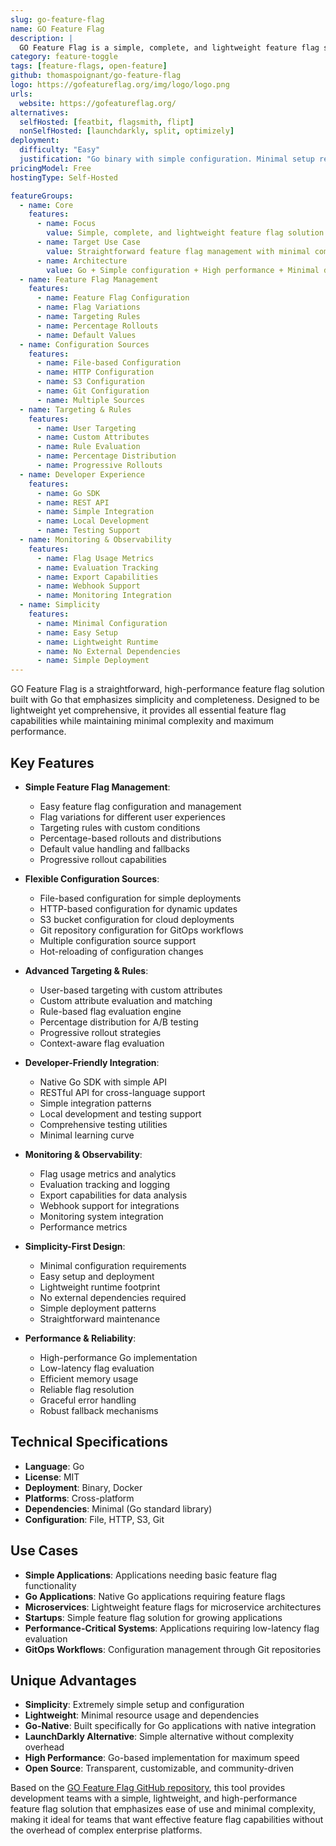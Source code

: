 ```yaml
---
slug: go-feature-flag
name: GO Feature Flag
description: |
  GO Feature Flag is a simple, complete, and lightweight feature flag solution built with Go. It provides a comprehensive feature flag platform that serves as an excellent alternative to LaunchDarkly with minimal complexity and maximum performance.
category: feature-toggle
tags: [feature-flags, open-feature]
github: thomaspoignant/go-feature-flag
logo: https://gofeatureflag.org/img/logo/logo.png
urls:
  website: https://gofeatureflag.org/
alternatives:
  selfHosted: [featbit, flagsmith, flipt]
  nonSelfHosted: [launchdarkly, split, optimizely]
deployment:
  difficulty: "Easy"
  justification: "Go binary with simple configuration. Minimal setup requirements with excellent performance and straightforward deployment options."
pricingModel: Free
hostingType: Self-Hosted

featureGroups:
  - name: Core
    features:
      - name: Focus
        value: Simple, complete, and lightweight feature flag solution
      - name: Target Use Case
        value: Straightforward feature flag management with minimal complexity
      - name: Architecture
        value: Go + Simple configuration + High performance + Minimal dependencies
  - name: Feature Flag Management
    features:
      - name: Feature Flag Configuration
      - name: Flag Variations
      - name: Targeting Rules
      - name: Percentage Rollouts
      - name: Default Values
  - name: Configuration Sources
    features:
      - name: File-based Configuration
      - name: HTTP Configuration
      - name: S3 Configuration
      - name: Git Configuration
      - name: Multiple Sources
  - name: Targeting & Rules
    features:
      - name: User Targeting
      - name: Custom Attributes
      - name: Rule Evaluation
      - name: Percentage Distribution
      - name: Progressive Rollouts
  - name: Developer Experience
    features:
      - name: Go SDK
      - name: REST API
      - name: Simple Integration
      - name: Local Development
      - name: Testing Support
  - name: Monitoring & Observability
    features:
      - name: Flag Usage Metrics
      - name: Evaluation Tracking
      - name: Export Capabilities
      - name: Webhook Support
      - name: Monitoring Integration
  - name: Simplicity
    features:
      - name: Minimal Configuration
      - name: Easy Setup
      - name: Lightweight Runtime
      - name: No External Dependencies
      - name: Simple Deployment
---
```


GO Feature Flag is a straightforward, high-performance feature flag solution built with Go that emphasizes simplicity and completeness. Designed to be lightweight yet comprehensive, it provides all essential feature flag capabilities while maintaining minimal complexity and maximum performance.

## Key Features

- **Simple Feature Flag Management**:

  - Easy feature flag configuration and management
  - Flag variations for different user experiences
  - Targeting rules with custom conditions
  - Percentage-based rollouts and distributions
  - Default value handling and fallbacks
  - Progressive rollout capabilities

- **Flexible Configuration Sources**:

  - File-based configuration for simple deployments
  - HTTP-based configuration for dynamic updates
  - S3 bucket configuration for cloud deployments
  - Git repository configuration for GitOps workflows
  - Multiple configuration source support
  - Hot-reloading of configuration changes

- **Advanced Targeting & Rules**:

  - User-based targeting with custom attributes
  - Custom attribute evaluation and matching
  - Rule-based flag evaluation engine
  - Percentage distribution for A/B testing
  - Progressive rollout strategies
  - Context-aware flag evaluation

- **Developer-Friendly Integration**:

  - Native Go SDK with simple API
  - RESTful API for cross-language support
  - Simple integration patterns
  - Local development and testing support
  - Comprehensive testing utilities
  - Minimal learning curve

- **Monitoring & Observability**:

  - Flag usage metrics and analytics
  - Evaluation tracking and logging
  - Export capabilities for data analysis
  - Webhook support for integrations
  - Monitoring system integration
  - Performance metrics

- **Simplicity-First Design**:

  - Minimal configuration requirements
  - Easy setup and deployment
  - Lightweight runtime footprint
  - No external dependencies required
  - Simple deployment patterns
  - Straightforward maintenance

- **Performance & Reliability**:
  - High-performance Go implementation
  - Low-latency flag evaluation
  - Efficient memory usage
  - Reliable flag resolution
  - Graceful error handling
  - Robust fallback mechanisms

## Technical Specifications

- **Language**: Go
- **License**: MIT
- **Deployment**: Binary, Docker
- **Platforms**: Cross-platform
- **Dependencies**: Minimal (Go standard library)
- **Configuration**: File, HTTP, S3, Git

## Use Cases

- **Simple Applications**: Applications needing basic feature flag functionality
- **Go Applications**: Native Go applications requiring feature flags
- **Microservices**: Lightweight feature flags for microservice architectures
- **Startups**: Simple feature flag solution for growing applications
- **Performance-Critical Systems**: Applications requiring low-latency flag evaluation
- **GitOps Workflows**: Configuration management through Git repositories

## Unique Advantages

- **Simplicity**: Extremely simple setup and configuration
- **Lightweight**: Minimal resource usage and dependencies
- **Go-Native**: Built specifically for Go applications with native integration
- **LaunchDarkly Alternative**: Simple alternative without complexity overhead
- **High Performance**: Go-based implementation for maximum speed
- **Open Source**: Transparent, customizable, and community-driven

Based on the [GO Feature Flag GitHub repository](https://github.com/thomaspoignant/go-feature-flag), this tool provides development teams with a simple, lightweight, and high-performance feature flag solution that emphasizes ease of use and minimal complexity, making it ideal for teams that want effective feature flag capabilities without the overhead of complex enterprise platforms.
